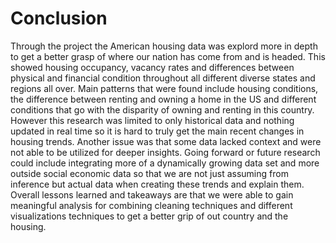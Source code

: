 # Conclusion
Through the project the American housing data was explord more in depth to get
a better grasp of where our nation has come from and is headed. This showed 
housing occupancy, vacancy rates and differences between physical and
financial condition throughout all different diverse states and regions all 
over. Main patterns that were found include housing conditions, the difference 
between renting and owning a home in the US and different conditions that go 
with the disparity of owning and renting in this country. However this research 
was limited to only historical data and nothing updated in real time so it is 
hard to truly get the main recent changes in housing trends. Another issue was
that some data lacked context and were not able to be utilized for deeper 
insights. Going forward or future research could include integrating more of a 
dynamically growing data set and more outside social economic data so that we 
are not just assuming from inference but actual data when creating these trends
and explain them. Overall lessons learned and takeaways are that we were able 
to gain meaningful analysis for combining cleaning techniques and different 
visualizations techniques to get a better grip of out country and the housing. 